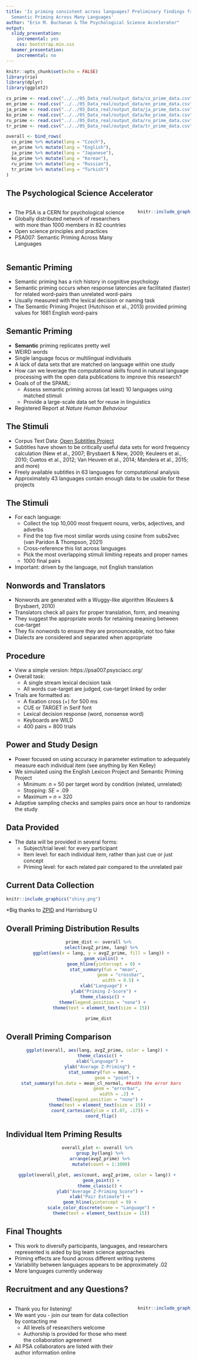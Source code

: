 ```yaml
---
title: 'Is priming consistent across languages? Preliminary findings from the SPAML:
  Semantic Priming Across Many Languages'
author: "Erin M. Buchanan & The Psychological Science Accelerator"
output:
  slidy_presentation:
    incremental: yes
    css: bootstrap.min.css
  beamer_presentation:
    incremental: no
---
```


```r
knitr::opts_chunk$set(echo = FALSE)
library(rio)
library(dplyr)
library(ggplot2)
```

```r
cs_prime <- read.csv("../../05_Data_real/output_data/cs_prime_data.csv")
en_prime <- read.csv("../../05_Data_real/output_data/en_prime_data.csv")
ja_prime <- read.csv("../../05_Data_real/output_data/ja_prime_data.csv")
ko_prime <- read.csv("../../05_Data_real/output_data/ko_prime_data.csv")
ru_prime <- read.csv("../../05_Data_real/output_data/ru_prime_data.csv")
tr_prime <- read.csv("../../05_Data_real/output_data/tr_prime_data.csv")

overall <- bind_rows(
  cs_prime %>% mutate(lang = "Czech"),
  en_prime %>% mutate(lang = "English"),
  ja_prime %>% mutate(lang = "Japanese"),
  ko_prime %>% mutate(lang = "Korean"),
  ru_prime %>% mutate(lang = "Russian"),
  tr_prime %>% mutate(lang = "Turkish")
)
```

## The Psychological Science Accelerator 

:::: {.columns}
::: {.column width="70%"}
- The PSA is a CERN for psychological science
- Globally distributed network of researchers with more than 1000 members in 82 countries 
- Open science principles and practices 
- PSA007: Semantic Priming Across Many Languages 
:::
::: {.column width="30%"}
```r
knitr::include_graphics("cropped-cropped-psa.png")
```
:::
::::

## Semantic Priming 

- Semantic priming has a rich history in cognitive psychology
- Semantic priming occurs when response latencies are facilitated (faster) for related word-pairs than unrelated word-pairs
- Usually measured with the lexical decision or naming task 
- The Semantic Priming Project (Hutchison et al., 2013) provided priming values for 1661 English word-pairs

## Semantic Priming

- **Semantic** priming replicates pretty well
- WEIRD words 
- Single language focus or multilingual individuals 
- A lack of data sets that are matched on language within one study 
- How can we leverage the computational skills found in natural language processing with the open data publications to improve this research? 
- Goals of of the SPAML:
  - Assess semantic priming across (at least) 10 languages using matched stimuli
  - Provide a large-scale data set for reuse in linguistics 
- Registered Report at *Nature Human Behaviour*

## The Stimuli

- Corpus Text Data: [Open Subtitles Project](http://opus.nlpl.eu/OpenSubtitles-v2018.php)
- Subtitles have shown to be critically useful data sets for word frequency calculation (New et al., 2007; Brysbaert & New, 2009; Keuleers et al., 2010; Cuetos et al., 2012; Van Heuven et al., 2014; Mandera et al., 2015; and more)
- Freely available subtitles in 63 languages for computational analysis
- Approximately 43 languages contain enough data to be usable for these projects

## The Stimuli

- For each language:
  - Collect the top 10,000 most frequent nouns, verbs, adjectives, and adverbs
  - Find the top five most similar words using cosine from subs2vec (van Paridon & Thompson, 2021)
  - Cross-reference this list across languages 
  - Pick the most overlapping stimuli limiting repeats and proper names
  - 1000 final pairs
- Important: driven by the language, not English translation
  
## Nonwords and Translators

- Nonwords are generated with a Wuggy-like algorithm (Keuleers & Brysbaert, 2010)
- Translators check all pairs for proper translation, form, and meaning
- They suggest the appropriate words for retaining meaning between cue-target
- They fix nonwords to ensure they are pronounceable, not too fake
- Dialects are considered and separated when appropriate 

## Procedure 

- View a simple version: https://psa007.psysciacc.org/
- Overall task: 
  - A single stream lexical decision task 
  - All words cue-target are judged, cue-target linked by order 
- Trials are formatted as:
  - A fixation cross (+) for 500 ms
  - CUE or TARGET in Serif font
  - Lexical decision response (word, nonsense word)
  - Keyboards are WILD
  - 400 pairs = 800 trials

## Power and Study Design 

- Power focused on using accuracy in parameter estimation to adequately measure each individual item (see anything by Ken Kelley)
- We simulated using the English Lexicon Project and Semantic Priming Project
  - Minimum: *n* = 50 per target word by condition (related, unrelated)
  - Stopping: *SE* = .09
  - Maximum = *n* = 320 
- Adaptive sampling checks and samples pairs once an hour to randomize the study 

## Data Provided

- The data will be provided in several forms: 
  - Subject/trial level: for every participant 
  - Item level: for each individual item, rather than just cue or just concept
  - Priming level: for each related pair compared to the unrelated pair

## Current Data Collection

```r
knitr::include_graphics("shiny.png")
```

*Big thanks to [ZPID](https://leibniz-psychology.org/en/) and Harrisburg U

## Overall Priming Distribution Results

<center>

```r
prime_dist <- overall %>%
  select(avgZ_prime, lang) %>%
  ggplot(aes(x = lang, y = avgZ_prime, fill = lang)) +
    geom_violin() +
    geom_hline(yintercept = 0) +
    stat_summary(fun = "mean",
                 geom = "crossbar",
                 width = 0.5) +
    xlab("Language") +
    ylab("Priming Z-Score") +
    theme_classic() + 
    theme(legend.position = "none") + 
  theme(text = element_text(size = 15))

prime_dist
```

</center>

## Overall Priming Comparison 

<center>

```r
ggplot(overall, aes(lang, avgZ_prime, color = lang)) + 
  theme_classic() + 
  xlab("Language") + 
  ylab("Average Z-Priming") + 
  stat_summary(fun = mean, 
               geom = "point") + 
  stat_summary(fun.data = mean_cl_normal, ##adds the error bars
               geom = "errorbar", 
               width = .2) + 
  theme(legend.position = "none") + 
  theme(text = element_text(size = 15)) + 
  coord_cartesian(ylim = c(.07, .17)) + 
  coord_flip()
```

</center>

## Individual Item Priming Results 

<center> 

```r
overall_plot <- overall %>% 
  group_by(lang) %>% 
  arrange(avgZ_prime) %>% 
  mutate(count = 1:1000)

ggplot(overall_plot, aes(count, avgZ_prime, color = lang)) + 
  geom_point() +
  theme_classic() + 
  ylab("Average Z-Priming Score") + 
  xlab("Pair Estimate") + 
  geom_hline(yintercept = 0) + 
  scale_color_discrete(name = "Language") +
  theme(text = element_text(size = 15))
```

</center> 

## Final Thoughts 

- This work to diversify participants, languages, and researchers represented is aided by big team science approaches
- Priming effects are found across different writing systems 
- Variability between languages appears to be approximately .02
- More languages currently underway 

## Recruitment and any Questions?

:::: {.columns}
::: {.column width="70%"}
- Thank you for listening!
- We want you - join our team for data collection by contacting me
  - All levels of researchers welcome
  - Authorship is provided for those who meet the collaboration agreement 
- All PSA collaborators are listed with their author information online
:::
::: {.column width="30%"}
```r
knitr::include_graphics("QR_links.png")
```
:::
::::





